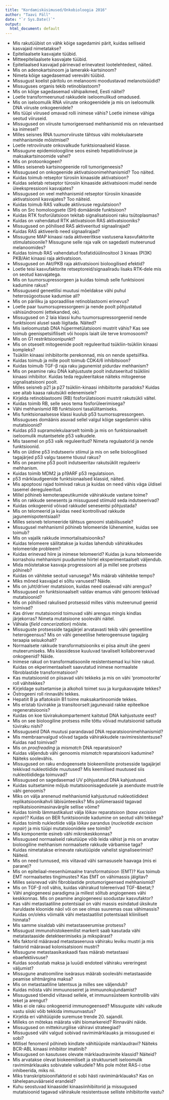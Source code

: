 ```yaml
---
title: "Kordamisküsimused/Onkobioloogia 2016"
author: "Taavi Päll"
date: "`r Sys.Date()`"
output:
  html_document: default
---
```


- Mis rakutüübist on vähk kõige sagedamini pärit, kuidas selliseid kasvajaid nimetatakse?
- Epiteliaalsete kasvajate tüübid.
- Mitteepiteliaalsete kasvajate tüübid.
- Epiteliaalsed kasvajad pärinevad erinevatest lootelehtedest, näited.
- Mis on adenokartsinoom ja lamerakk-kartsinoom?
<!-- - Kuidas nimetakse vähke mis tekivad veres? -->
- Nimeta kõige sagedasemad verevähi tüübid.
- Missugust koelist päritolu on melanoomi moodustavad melanotsüüdid?
- Missuguses organis tekib retinoblastoom?
- Mis on kõige sagedasemad vähipaikmed, Eesti näitel?
- Loetle transformeerunud rakkudele iseloomulikud omadused.
<!-- - Iseloomusta inimese tuumorviiruseid ühe lausega. Kui palju on inimesel tuumoritega seotud viiruseid. -->
- Mis on iseloomulik RNA viiruste onkogeenidele ja mis on iseloomulik DNA viiruste onkogeenidele?
- Mis tüüpi viirused omavad rolli inimese vähis? Loetle inimese vähiga seotud viiruseid.
- Missugused on viiruste tumorigeensed mehhanismid mis on relevantsed ka inimesel?
- Milles seisnes RNA tuumorviiruste tähtsus vähi molekulaarsete mehhanismide mõistmisel?
- Loetle retroviiruste onkovalkude funktsionaalseid klasse.
- Missugune epidemioloogiline seos esineb hepatiidiviiruse ja maksakartsinoomide vahel?
- Mis on protoonkogeen?
- Milles seiseneb kartsinogeenide roll tumorigeneesis?
<!-- - SRC oli kõige esimene onkogeen mis kirjeldati, mis geenid on aga inimese kasvajates kõige sagedamini muteerunud? -->
- Missugused on onkogeenide aktivatsioonimehhanismid? Too näited.
<!-- - Mille poolest osutus SRC omal ajal eriliseks? -->
- Kuidas toimub retseptor türosiin kinaaside aktivatsioon?
- Kuidas seletab retseptor türosiin kinaaside aktivatsiooni mudel nende üleekspressiooni kasvajates?
- Missugused on veel mehhanismid retseptor türosiin kinaaside aktivatsioonil kasvajates? Too näiteid.
<!-- - Missugune on RTK *kinaasse domääni aktivatsiooni* üldine mehhanism? -->
- Kuidas toimub RAS valkude aktiivsuse regulatsioon?
- Mis on Src homoloogsete (SH) domäänide funktsioon?
- Kuidas RTK fosforülatsioon tekitab signalisatsiooni raku tsütoplasmas?
- Kuidas on vahendatud RTK aktivatsioon RAS aktivatsiooniks?
- Missugused on põhilised RAS aktiveeritud signaalirajad?
- Kuidas RAS aktiveerib need signaalirajad?
- Missugune MAP kinaasi rada aktiveeritkse vastusena kasvufaktorite stimulatsioonile? Missugune selle raja valk on sagedasti muteerunud melanoomides?
- Kuidas toimub RAS vahendatud fosfatidüülinositool 3 kinaas (PI3K) PKB/Akt kinaasi raja aktivatsioon.
- Missugused on Akt/PKB raja aktivatsiooni bioloogilised efektid?
- Loetle teisi kasvufaktorite retseptoreid/signaaliradu lisaks RTK-dele mis on seotud kasvajatega.
- Mis on tuumorsupressorgeen ja kuidas toimub selle funktsiooni kadumine rakus?
<!-- - Missugused mehhanismid viivad tuumorsupressorgeeni ühe alleeli välja lülitamiseni? -->
- Missuguseid geneetilisi muutusi mõeldakse vähi puhul heterosügootsuse kadumise all?
- Mis on päriliku ja sporaadilise retinoblastoomi erinevus?
- Loetle paar tuumorsupressorgeeni ja nende poolt põhjustatud vähisündroomi (ettekanded, ok).
- Missugused on 2 laia klassi kuhu tuumorsupressorgeenid nende funktsiooni alusel saab liigitada. Näited?
- Mis iseloomustab DNA hüpermetülatsiooni mustrit vähis? Kas see toimub geenispetsiifiliselt või hoopis laialt üle terve kromosoomi?
<!-- - Kirjelda NF1, APC või VHL tuumorsupressorgeeni mehhanismi/funktsiooni (vali üks). -->
<!-- - Mis on lühidalt rakutsükkel ja mis päritolu signaalid seda reguleerivad? ("Ground Control to Major Tom: your circuit's dead, there's something wrong") -->
<!-- - Mis on rakkudes peamine anti-mitogeenne signaalirada? -->
- Mis on G1 restriktsioonipunkt?
<!-- - Kuidas on rakutsükli järk-järguline edenemine reguleeritud? Kuidas seda kontrollitakse? -->
- Mis on otseselt mitogeenide poolt reguleeritud tsükliin-tsükliin kinaasi kompleks?
- Tsükliin kinaasi inhibiitorite perekonnad, mis on nende spetsiifika.
- Kuidas toimub ja mille poolt toimub CDK4/6 inhibitsioon?
- Kuidas toimuib TGF-&beta; raja raku jagunemist pidurdav mehhanism?
- Mis on peamine raku DNA kahjustuste poolt indutseeritud tsükliini kinaasi inhibiitor. Kuidas teda reguleeritakse näiteks mitogeense signalisatsiooni poolt.
- Milles seisneb p21 ja p27 tsükliin-kinaasi inhibiitorite paradoks? Kuidas see aitab kaasa rakutsükli edenemisele?
- Kirjelda retinoblastoomi (RB) fosforülatsiooni mustrit rakutsükli vältel.
- Kuidas toimib RB, selle seos tema fosforüleerimisega?
- Vähi mehhanismid RB funktsiooni tasalülitamiseks.
- Mis funktsionaalsesse klassi kuulub p53 tuumorsupressorgeen. Missuguses domäänis asuvad sellel valgul kõige sagedamini vähis mutatsioonid?
- Kuidas p53 supramolekulaarselt toimib ja mis on funktsionaalselt iseloomulik mutantsetele p53 valkudele.
- Mis tasemel on p53 valk reguleeritud? Nimeta regulaatorid ja nende funktsioonid.
- Mis on üldine p53 indutseeriv stiimul ja mis on selle bioloogilised tagajärjed p53 valgu taseme tõusul rakus?
- Mis on peamine p53 poolt indutseeritav rakutsüklit reguleeriv mehhanism.
- Kuidas toimib MDM2 ja p19ARF p53 regulatsioon.
- p53 märklaudgeenide funktsionaalsed klassid, näited.
- Mis apoptoosi rajad toimivad rakus ja kuidas on need vähis väga üldisel tasemel dereguleeritud.
- Millel põhineb kemoterapeutikumide vähirakkude vastane toime?
- Mis on rakkude senesents ja missugused stiimuld seda indutseerivad?
- Kuidas onkogeenid võivad rakkudel senesentsi põhjustada?
- Mis on telomeerid ja kuidas need kontrollivad rakkude jagunemispotentsiaali?
- Milles seisneb telomeeride tähtsus genoomi stabiilsusele?
- Missugusel mehhanismil põhineb telomeeride lühenemine, kuidas see toimub?
- Mis on vajalik rakkude immortalisatsiooniks?
- Kuidas telomeere säilitatakse ja kuidas lahendub vähirakkudes telomeeride probleem?
- Kuidas erinevad hiire ja inimese telomeerid? Kuidas ja kuna telomeeride korrashoiu mehhanismi puudumine hiirtel eksperimentaalselt väljendub.
- Mida mõistetakse kasvaja progressiooni all ja millel see protsess põhineb?
- Kuidas on vähiteke seotud vanusega? Mis määrab vähitekke tempo?
- Miks mõned kasvajad ei sõltu vanusest? Näide.
- Mis on juht/driver mutatsioon, kuidas need osalevad vähi arengus? 
- Missugused on funktsionaalselt valdav enamus vähi genoomi tekkivad mutatsioonid?
- Mis on põhilised rakulised protsessid milles vähis muteerunud geenid toimivad?
- Kas driver mutatsioonid toimuvad vähi arengus mingis kindlas järjekorras? Nimeta mutatsioone soolevähi näitel.
- Vähiala (*field cancerization*) mõiste.
- Missuguste protsesside tagajärjel arvatavasti tekib vähi geneetiline heterogeensus? Mis on vähi geneetilise heterogeensuse tagajärg teraapia seisukohalt?
- Normaalsete rakkude transformatsiooniks ei piisa ainult ühe geeni muteerumiseks. Mis klassidesse kuuluvad tavaliselt kollaboreeruvad onkogeenid? Näide.
- Inimese rakud on transformatisoonile resistentsemad kui hiire rakud. Kuidas on ekperimentaalselt saavutatud inimese normaalste fibroblastide transformatsioon?
- Kas mutatsioonid on piisavad vähi tekkeks ja mis on vähi 'promootorite' roll vähitekkes?
- Kirjeldage suitsetamise ja alkoholi toimet suu ja kurgukasvajate tekkes?
- Östrogeeni roll rinnavähi tekkes.
- Hepatiit B ja aflatoksiin B1 toime maksakartinoomide tekkes.
- Mis eristab tüvirakke ja transitoorselt jagunevaid rakke epiteelkoe regeneratsioonis?
- Kuidas on koe tüvirakukompartement kaitstud DNA kahjustuste eest?
- Mis on see bioloogiline protsess mille tõttu võivad mutatsioonid sattuda tüviraku nishi?
- Missuguseid DNA muutusi parandavad DNA reparatsioonimehhanismid?
- Mis membraanvalgud võivad tagada vähirakkudele ravimiresistentsuse? Kuidas nad toimivad?
- Mis on *proofreading* ja *mismatch* DNA reparatsioon?
- Kuidas väljendub vähi genoomis *mismatch* reparatsiooni kadumine? Näiteks soolevähis.
- Missugused on raku endogeensete biokeemiliste protsesside tagajärjel tekkivad nukleotiidide muutused? Mis keemilised muutused siis nukleotiididega toimuvad?
- Missugused on sagedasemad UV põhjustatud DNA kahjustused.
- Kuidas suitsetamine mõjub mutatsioonisagedusele ja asenduste mustrile vähi genoomis?
- Miks on välja arenenud mehhanismid kahjustunud nukleotiididest replikatsioonikahvli läbisünteesiks? Mis polümeraasid tagavad replikatsioonimasinavärgile sellise võime?
- Kuidas toimib lämmastikalust välja lõikav reparatsioon (*base excision repair*)? Kuidas on BER funktsioonide kadumine on seotud vähi tekkega?
- Kuidas toimib nukleotiide välja lõikav parandus (*nucleotide excision repair*) ja mis tüüpi mutatsioonidele see toimib?
- Mis komponente esineb vähi mikrokeskkonnas?
- Missugused normaalseid rakutüüpe võib leida vähist ja mis on arvatav bioloogiline mehhanism normaalsete rakkude värbamise taga?
- Kuidas nimetatakse erinevate rakutüüpide vahelist signaliseerimist? Näiteid.
<!-- - Kuidas vähirakud kontrollivad ümbritsevat stroomat? -->
- Mis on need tunnused, mis viitavad vähi sarnasusele haavaga (mis ei parane)?
- Mis on epiteliaal-mesenhümaalne transformatsioon (EMT)? Kus toimub EMT normaalsetes tingimustes? Kas EMT on vähimassis jälgitav?
- Milles seisnevad vähi fibroblastide protumorigeensed mehhanismid?
- Mis on TGF-&beta; roll vähis, kuidas vähirakud tolereerivad TGF-&betat;?
<!-- - Missugused on tüüp 2 polariseeritud makrofaagide funktsioonid vähi mikrokeskkonnas? -->
- Vähi angiogeneesi paradigma ja millest sõltub angiogenees vähi keskkonnas. Mis on peamine angiogeneesi soodustav kasvufaktor?
- Kas vähi metastaatiline potentsiaal on vähi massis esindatud üksikute haruldaste kloonide näol või on see olmas suuremas osas vähimassis? Kuidas on/oleks võimalik vähi metastaatilist potentsiaali kliiniliselt hinnata?
- Mis samme sisaldab vähi metastaseerumise protsess?
- Missugust immunohistokeemilist markerit saab kasutada vähi metatastaaside detekteerimiseks ja mikspärast?
- Mis faktorid määravad metastaseeruva vähiraku leviku mustri ja mis faktorid määravad kolonisatsiooni mustri?
- Missugune metastaasikaskaadi faas määrab metastaasi ebaefektiivsuse?
- Kuidas soodustab maksa ja luuüdi endoteel vähiraku vereringest väljumist? 
- Missugune anatoomiline iseärasus määrab soolevähi metastaaside peamise sihtmärgina maksa?
- Mis on metastaatiline latentsus ja milles see väljendub?
<!-- - Missugused vähirakkudes aktiveeritavaid lisamehhanisme on kirjeldatud, mis võimaldavad vähirakkude kolonisatsiooni sekundaarses koes? -->
- Kuidas mõista vähi immuunoseiret ja immuunokujundamist?
- Missugused tõendid viitavad sellele, et immuunsüsteem kontrollib vähi teket ja arengut?
- Miks ei ole raku onkogeenid immunogeensed? Missuguste vähi valkude vastu siiski võib tekkida immuunvastus?
<!-- - Mis tüüpi vähis leiduvad T rakud on seotud pigem hea prognoosiga ja missugused halva prognoosiga? Lühidalt, miks? -->
<!-- - Kuidas TGF-&beta; toimib vähi immuunsupressioonis? -->
- Kirjelda eri vähitüüpide suremuse trende 20. sajandil.
- Milleks on mõtekas määrata vähi biomarkereid? Rinnavähi näide.
- Missugused on mittekirurgilise vähiravi strateegiad?
- Missugused vähi valgud sobivad ravimimärklauaks ja missugused ei sobi?
- Millisel fenomenil põhineb kindlate vähitüüpide märklaudravi? Näiteks BCR-ABL kinaasi inhibiitor imatinib?
- Missugused on kasutuses olevate märklaudravimite klassid? Näiteid?
- Mis arvatakse olevat biokeemiliselt ja struktuurselt iseloomulik ravimimärklauaks sobivatele valkudele? Mis pole mõtet RAS-i otse inhibeerida, miks nii.
- Miks transkriptsioonifaktorid ei sobi hästi ravimimärklauaks? Kas on tähelepanuväärseid erandeid?
- Kuhu seostuvad kinaasidel kinaasiinhibiitorid ja missugused mutatsioonid tagavad vähirakule resistentsuse selliste inhibiitorite vastu?
